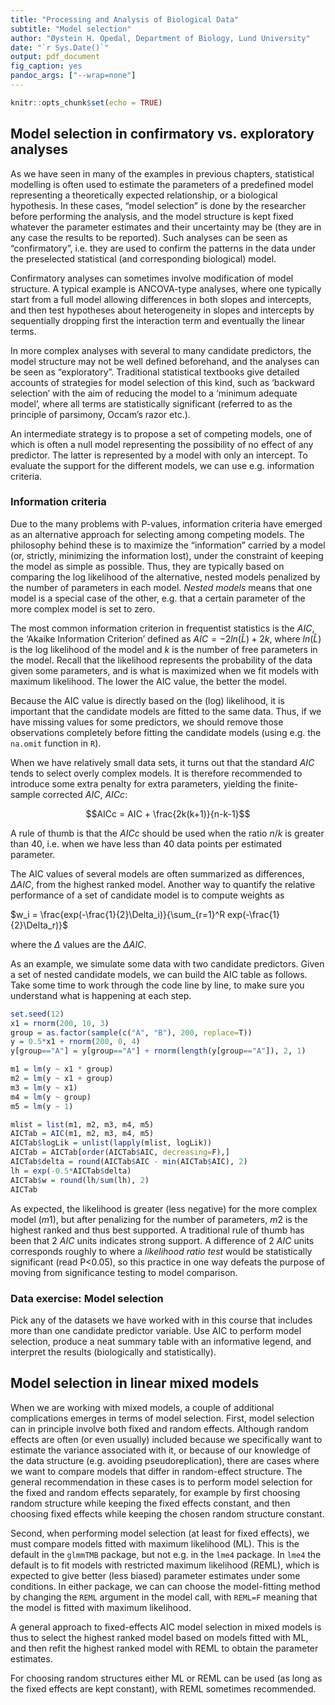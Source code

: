 ```yaml
---
title: "Processing and Analysis of Biological Data"
subtitle: "Model selection"
author: "Øystein H. Opedal, Department of Biology, Lund University"
date: "`r Sys.Date()`"
output: pdf_document
fig_caption: yes
pandoc_args: ["--wrap=none"]
---
```


```r
knitr::opts_chunk$set(echo = TRUE)
```

## Model selection in confirmatory vs. exploratory analyses

As we have seen in many of the examples in previous chapters, statistical modelling is often used to estimate the parameters of a predefined model representing a theoretically expected relationship, or a biological hypothesis. In these cases, "model selection" is done by the researcher before performing the analysis, and the model structure is kept fixed whatever the parameter estimates and their uncertainty may be (they are in any case the results to be reported). Such analyses can be seen as "confirmatory", i.e. they are used to confirm the patterns in the data under the preselected statistical (and corresponding biological) model.

Confirmatory analyses can sometimes involve modification of model structure. A typical example is ANCOVA-type analyses, where one typically start from a full model allowing differences in both slopes and intercepts, and then test hypotheses about heterogeneity in slopes and intercepts by sequentially dropping first the interaction term and eventually the linear terms.

In more complex analyses with several to many candidate predictors, the model structure may not be well defined beforehand, and the analyses can be seen as "exploratory". Traditional statistical textbooks give detailed accounts of strategies for model selection of this kind, such as 'backward selection' with the aim of reducing the model to a 'minimum adequate model', where all terms are statistically significant (referred to as the principle of parsimony, Occam's razor etc.).

An intermediate strategy is to propose a set of competing models, one of which is often a null model representing the possibility of no effect of any predictor. The latter is represented by a model with only an intercept. To evaluate the support for the different models, we can use e.g. information criteria.

### Information criteria
Due to the many problems with P-values, information criteria have emerged as an alternative approach for selecting among competing models. The philosophy behind these is to maximize the "information" carried by a model (or, strictly, minimizing the information lost), under the constraint of keeping the model as simple as possible. Thus, they are typically based on comparing the log likelihood of the alternative, nested models penalized by the number of parameters in each model. *Nested models* means that one model is a special case of the other, e.g. that a certain parameter of the more complex model is set to zero.

The most common information criterion in frequentist statistics is the $AIC$, the 'Akaike Information Criterion' defined as $AIC = -2ln(\hat{L})+2k$, where $ln(\hat{L})$ is the log likelihood of the model and $k$ is the number of free parameters in the model. Recall that the likelihood represents the probability of the data given some parameters, and is what is maximized when we fit models with maximum likelihood. The lower the AIC value, the better the model.

Because the AIC value is directly based on the (log) likelihood, it is important that the candidate models are fitted to the same data. Thus, if we have missing values for some predictors, we should remove those observations completely before fitting the candidate models (using e.g. the `na.omit` function in `R`).

When we have relatively small data sets, it turns out that the standard $AIC$ tends to select overly complex models. It is therefore recommended to introduce some extra penalty for extra parameters, yielding the finite-sample corrected $AIC$, $AICc$:

$$AICc = AIC + \frac{2k(k+1)}{n-k-1}$$

A rule of thumb is that the $AICc$ should be used when the ratio $n/k$ is greater than 40, i.e. when we have less than 40 data points per estimated parameter.

The AIC values of several models are often summarized as differences, $\Delta{AIC}$, from the highest ranked model. Another way to quantify the relative performance of a set of candidate model is to compute weights as

$w_i = \frac{exp(-\frac{1}{2}\Delta_i)}{\sum_{r=1}^R exp(-\frac{1}{2}\Delta_r)}$

where the $\Delta$ values are the $\Delta{AIC}$.

As an example, we simulate some data with two candidate predictors. Given a set of nested candidate models, we can build the AIC table as follows. Take some time to work through the code line by line, to make sure you understand what is happening at each step.

```r
set.seed(12)
x1 = rnorm(200, 10, 3)
group = as.factor(sample(c("A", "B"), 200, replace=T))
y = 0.5*x1 + rnorm(200, 0, 4)
y[group=="A"] = y[group=="A"] + rnorm(length(y[group=="A"]), 2, 1)

m1 = lm(y ~ x1 * group)
m2 = lm(y ~ x1 + group)
m3 = lm(y ~ x1)
m4 = lm(y ~ group)
m5 = lm(y ~ 1)

mlist = list(m1, m2, m3, m4, m5)
AICTab = AIC(m1, m2, m3, m4, m5)
AICTab$logLik = unlist(lapply(mlist, logLik))
AICTab = AICTab[order(AICTab$AIC, decreasing=F),]
AICTab$delta = round(AICTab$AIC - min(AICTab$AIC), 2)
lh = exp(-0.5*AICTab$delta)
AICTab$w = round(lh/sum(lh), 2)
AICTab
```

As expected, the likelihood is greater (less negative) for the more complex model ($m1$), but after penalizing for the number of parameters, $m2$ is the highest ranked and thus best supported. A traditional rule of thumb has been that 2 $AIC$ units indicates strong support. A difference of 2 $AIC$ units corresponds roughly to where a *likelihood ratio test* would be statistically significant (read P<0.05), so this practice in one way defeats the purpose of moving from significance testing to model comparison.

### Data exercise: Model selection
Pick any of the datasets we have worked with in this course that includes more than one candidate predictor variable. Use AIC to perform model selection, produce a neat summary table with an informative legend, and interpret the results (biologically and statistically).

## Model selection in linear mixed models
When we are working with mixed models, a couple of additional complications emerges in terms of model selection. First, model selection can in principle involve both fixed and random effects. Although random effects are often (or even usually) included because we specifically want to estimate the variance associated with it, or because of our knowledge of the data structure (e.g. avoiding pseudoreplication), there are cases where we want to compare models that differ in random-effect structure. The general recommendation in these cases is to perform model selection for the fixed and random effects separately, for example by first choosing random structure while keeping the fixed effects constant, and then choosing fixed effects while keeping the chosen random structure constant.

Second, when performing model selection (at least for fixed effects), we must compare models fitted with maximum likelihood (ML). This is the default in the `glmmTMB` package, but not e.g. in the `lme4` package. In `lme4` the default is to fit models with restricted maximum likelihood (REML), which is expected to give better (less biased) parameter estimates under some conditions. In either package, we can can choose the model-fitting method by changing the `REML` argument in the model call, with `REML=F` meaning that the model is fitted with maximum likelihood.

A general approach to fixed-effects AIC model selection in mixed models is thus to select the highest ranked model based on models fitted with ML, and then refit the highest ranked model with REML to obtain the parameter estimates.

For choosing random structures either ML or REML can be used (as long as the fixed effects are kept constant), with REML sometimes recommended.


